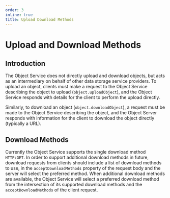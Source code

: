 ```yaml
---
order: 3
inline: true
title: Upload Download Methods
---
```

# Upload and Download Methods

## Introduction

The Object Service does not directly upload and download objects, but acts as an
intermediary on behalf of other data storage service providers. To upload an
object, clients must make a request to the Object Service describing the object
to upload (`object.uploadObject`), and the Object Service responds with details
for the client to perform the upload directly.

Similarly, to download an object (`object.downloadObject`), a request must be
made to the Object Service describing the object, and the Object Server responds
with information for the client to download the object directly (typically a
URL).

## Download Methods

Currently the Object Service supports the single download method `HTTP:GET`. In
order to support additional download methods in future, download requests from
clients should include a list of download methods to use, in
the `acceptDownloadMethods` property of the request body and the server will
select the preferred method. When additional download methods are available,
the Object Service will select a preferred download method from the intersection
of its supported download methods and the `acceptDownloadMethods`
of the client request.
